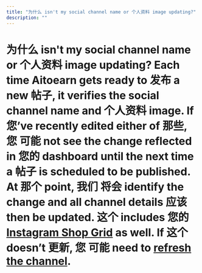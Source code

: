 ```yaml
---
title: "为什么 isn't my social channel name or 个人资料 image updating?"
description: ""
---
```


# 为什么 isn't my social channel name or 个人资料 image updating? Each time Aitoearn gets ready to 发布 a new 帖子, it verifies the social channel name and 个人资料 image. If 您’ve recently edited either of 那些, 您 可能 not see the change reflected in 您的 dashboard until the next time a 帖子 is scheduled to be published. At 那个 point, 我们 将会 identify the change and all channel details 应该 then be updated. 这个 includes 您的 [Instagram Shop Grid](https://aitoearn.helpscoutdocs.com/article/590-Instagram-shop-grid) as well. If 这个 doesn’t 更新, 您 可能 need to [refresh the channel](https://支持.aitoearn.com//支持.aitoearn.com/article/573-refreshing-a-channel-in-aitoearn).